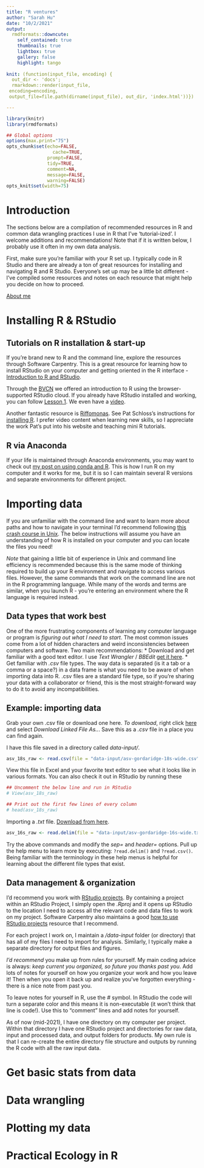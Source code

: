 ```yaml
---
title: "R ventures"
author: "Sarah Hu"
date: "10/2/2021"
output:
  rmdformats::downcute:
    self_contained: true
    thumbnails: true
    lightbox: true
    gallery: false
    highlight: tango
    
knit: (function(input_file, encoding) {
  out_dir <- 'docs';
  rmarkdown::render(input_file,
 encoding=encoding,
 output_file=file.path(dirname(input_file), out_dir, 'index.html'))})

---
```

```r
library(knitr)
library(rmdformats)

## Global options
options(max.print="75")
opts_chunk$set(echo=FALSE,
	             cache=TRUE,
               prompt=FALSE,
               tidy=TRUE,
               comment=NA,
               message=FALSE,
               warning=FALSE)
opts_knit$set(width=75)
```

# Introduction

The sections below are a compilation of recommended resources in R and common data wrangling practices I use in R that I've 'tutorial-ized'. I welcome additions and recommendations! Note that if it is written below, I probably use it often in my own data analysis.

First, make sure you're familiar with your R set up. I typically code in R Studio and there are already a ton of great resources for installing and navigating R and R Studio. Everyone's set up may be a little bit different - I've compiled some resources and notes on each resource that might help you decide on how to proceed.

[About me](https://shu251.github.io/sarah-hu/)

# Installing R & RStudio

## Tutorials on R installation & start-up
If you're brand new to R and the command line, explore the resources through Software Carpentry. This is a great resource for learning how to install RStudio on your computer and getting oriented in the R interface - [Introduction to R and RStudio](https://swcarpentry.github.io/r-novice-gapminder/).

Through the [BVCN](https://biovcnet.github.io/) we offered an introduction to R using the browser-supported RStudio cloud. If you already have RStudio installed and working, you can follow [Lesson 1](https://github.com/biovcnet/biovcnet.github.io/wiki/TOPIC%3A-R). We even have a [video](https://www.youtube.com/watch?v=u6vgWyD351g&list=PL4K-daRUS2A9noShSQjLfFGnaXg7YelrO&index=2).

Another fantastic resource is [Riffomonas](https://riffomonas.org/minimalR/). See Pat Schloss's instructions for [installing R](https://riffomonas.org/minimalR/00_installation.html). I prefer video content when learning new skills, so I appreciate the work Pat's put into his website and teaching mini R tutorials. 

## R via Anaconda
If your life is maintained through Anaconda environments, you may want to check out [my post on using conda and R](https://alexanderlabwhoi.github.io/post/anaconda-r-sarah/). This is how I run R on my computer and it works for me, but it is so I can maintain several R versions and separate environments for different project.

# Importing data

If you are unfamiliar with the command line and want to learn more about paths and how to navigate in your terminal I'd recommend following [this crash course in Unix](https://github.com/biovcnet/biovcnet.github.io/wiki/TOPIC%3A-Unix). The below instructions will assume you have an understanding of how R is installed on your computer and you can locate the files you need!

_Note_ that gaining a little bit of experience in Unix and command line efficiency is recommended because this is the same mode of thinking required to build up your R environment and navigate to access various files. However, the same commands that work on the command line are not in the R programming language. While many of the words and terms are similar, when you launch R - you're entering an environment where the R language is required instead.

## Data types that work best

One of the more frustrating components of learning any computer language or program is _figuring out what I need to start_. The most common issues come from a lot of hidden characters and weird inconsistencies between computers and software. Two main recommendations:
* Download and get familiar with a good text editor. I use *Text Wrangler* / *BBEdit* [get it here](https://www.barebones.com/products/bbedit/faqs.html).
* Get familiar with _.csv_ file types. The way data is separated (is it a tab or a comma or a space?) in a data frame is what you need to be aware of when importing data into R. .csv files are a standard file type, so if you're sharing your data with a collaborator or friend, this is the most straight-forward way to do it to avoid any incompatibilities.


## Example: importing data

Grab your own .csv file or download one here. *To download*, right click [here](https://github.com/shu251/r-ventures/blob/main/data-input/asv-gordaridge-18s-wide.csv) and select *Download Linked File As..*. Save this as a *.csv* file in a place you can find again.

I have this file saved in a directory called *data-input/*. 

```r
asv_18s_raw <- read.csv(file = "data-input/asv-gordaridge-18s-wide.csv")
```

View this file in Excel and your favorite text editor to see what it looks like in various formats. You can also check it out in RStudio by running these
```r
## Uncomment the below line and run in RStudio
# View(asv_18s_raw)

## Print out the first few lines of every column
# head(asv_18s_raw)
```


Importing a *.txt* file. [Download from here](https://github.com/shu251/r-ventures/blob/main/data-input/asv-gordaridge-16s-wide.txt).
```r
asv_16s_raw <- read.delim(file = "data-input/asv-gordaridge-16s-wide.txt", sep = "\t")
```

Try the above commands and modify the *sep=* and *header=* options. Pull up the help menu to learn more by executing: ```?read.delim()``` and ```?read.csv()```. Being familiar with the terminology in these help menus is helpful for learning about the different file types that exist.


## Data management & organization

I'd recommend you work with [RStudio projects](https://support.rstudio.com/hc/en-us/articles/200526207-Using-Projects). By containing a project within an RStudio Project, I simply open the *.Rproj* and it opens up RStudio to the location I need to access all the relevant code and data files to work on my project. Software Carpentry also maintains a good [how to use RStudio projects](https://swcarpentry.github.io/r-novice-gapminder/02-project-intro/index.html) resource that I recommend. 

For each project I work on, I maintain a */data-input* folder (or directory) that has all of my files I need to import for analysis. Similarly, I typically make a separate directory for output files and figures.

_I'd recommend_ you make up from rules for yourself. My main coding advice is always: _keep current you organized, so future you thanks past you_. Add lots of notes for yourself on how you organize your work and how you leave it! Then when you open it back up and realize you've forgotten everything - there is a nice note from past you. 

To leave notes for yourself in R, use the *#* symbol. In RStudio the code will turn a separate color and this means it is non-executable (it won't think that line is code!). Use this to "comment" lines and add notes for yourself.

As of now (mid-2021), I have one directory on my computer per project. Within that directory I have one RStudio project and directories for raw data, input and processed data, and output folders for products. My own rule is that I can re-create the entire directory file structure and outputs by running the R code with all the raw input data. 


# Get basic stats from data


# Data wrangling



# Plotting my data

# Practical Ecology in R
